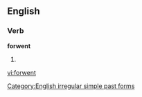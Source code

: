 ==English==

===Verb===
'''forwent'''

# {{simple past of|[[forgo]]}}

[[Category:English irregular simple past forms]]

[[vi:forwent]]